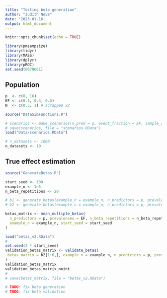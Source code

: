 ```yaml
---
title: "Testing beta generation"
author: "Judith Neve"
date: '2023-01-16'
output: html_document
---
```


```r
knitr::opts_chunk$set(echo = TRUE)

library(pmsampsize)
library(tidyr)
library(MASS)
library(dplyr)
library(pROC)
set.seed(0070661)
```

## Population

```r
p  <- c(8, 16)
EF <- c(0.1, 0.3, 0.5)
N  <- c(0.5, 1) # scrapped x2
```

```r
source("DataSimFunctions.R")
```

```r
# scenarios <- make_scenarios(n_pred = p, event_fraction = EF, sample_size = N)
# save(scenarios, file = "scenarios.RData")
load("Data/scenarios.RData")

# n_datasets <- 1000
n_datasets <- 10
```

## True effect estimation

```r
source("GenerateBetas.R")
```

```r
start_seed <- 100
example_n <- 1e5
n_beta_repetitions <- 20

# b1 <- generate_betas(example_n = example_n, n_predictors = p, prevalences = EF, initial_betas = initial_betas)
# b2 <- generate_betas(example_n = example_n, n_predictors = p, prevalences = EF, initial_betas = initial_betas)

betas_matrix <- mean_multiple_betas(
  n_predictors = p, prevalences = EF, n_beta_repetitions = n_beta_repetitions,
  example_n = example_n, start_seed = start_seed
)
```

```r
load("betas_v2.RData")
#
set.seed(2 * start_seed)
validation_betas_matrix <- validate_betas(
 betas_matrix = b2[1:6,], example_n = example_n, n_predictors = p, prevalences = EF
)
validation_betas_matrix
validation_betas_matrix_noint
# 
# save(betas_matrix, file = "betas_v2.RData")

# TODO: fix beta generation
# TODO: fix beta validation
```

